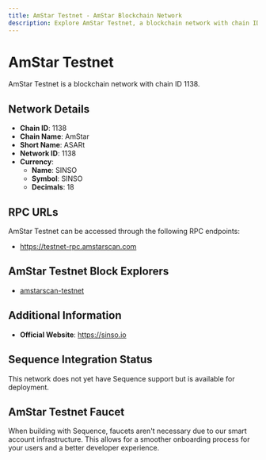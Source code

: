 ```yaml
--- 
title: AmStar Testnet - AmStar Blockchain Network
description: Explore AmStar Testnet, a blockchain network with chain ID 1138. Learn about its native currency, SINSO, and how to interact with the network.
---
```


# AmStar Testnet

AmStar Testnet is a blockchain network with chain ID 1138.

## Network Details

- **Chain ID**: 1138
- **Chain Name**: AmStar
- **Short Name**: ASARt
- **Network ID**: 1138
- **Currency**: 
  - **Name**: SINSO
  - **Symbol**: SINSO
  - **Decimals**: 18

## RPC URLs

AmStar Testnet can be accessed through the following RPC endpoints:

- https://testnet-rpc.amstarscan.com

## AmStar Testnet Block Explorers

- [amstarscan-testnet](https://testnet.amstarscan.com)

## Additional Information

- **Official Website**: https://sinso.io

## Sequence Integration Status

This network does not yet have Sequence support but is available for deployment.

## AmStar Testnet Faucet

When building with Sequence, faucets aren't necessary due to our smart account infrastructure. This allows for a smoother onboarding process for your users and a better developer experience.

